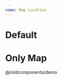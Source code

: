 ```yaml
---
name: Map Location
---
```



# Default

<Demo>
  <MapLocation
    detail={{
      title: "Place",
      description: "Entire address...",
    }}
    mapUri="https://www.openstreetmap.org/export/embed.html?bbox=1.0703516006469729%2C49.43943835958661%2C1.075565814971924%2C49.44246952953406&amp;layer=mapnik&amp;marker=49.44095396798119%2C1.0729587078094482"
  />
</Demo>

# Only Map

<Demo>
  <Map
    mapUri="https://www.openstreetmap.org/export/embed.html?bbox=1.0703516006469729%2C49.43943835958661%2C1.075565814971924%2C49.44246952953406&amp;layer=mapnik&amp;marker=49.44095396798119%2C1.0729587078094482"
  />
</Demo>
@/oldcomponents/demo